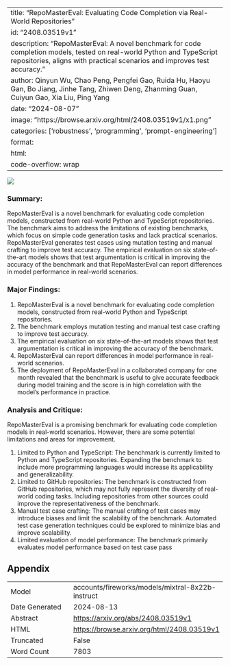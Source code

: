 
---
title: "RepoMasterEval: Evaluating Code Completion via Real-World Repositories"
id: "2408.03519v1"
description: "RepoMasterEval: A novel benchmark for code completion models, tested on real-world Python and TypeScript repositories, aligns with practical scenarios and improves test accuracy."
author: Qinyun Wu, Chao Peng, Pengfei Gao, Ruida Hu, Haoyu Gan, Bo Jiang, Jinhe Tang, Zhiwen Deng, Zhanming Guan, Cuiyun Gao, Xia Liu, Ping Yang
date: "2024-08-07"
image: "https://browse.arxiv.org/html/2408.03519v1/x1.png"
categories: ['robustness', 'programming', 'prompt-engineering']
format:
  html:
    code-overflow: wrap
---

![](https://browse.arxiv.org/html/2408.03519v1/x1.png)

### Summary:
RepoMasterEval is a novel benchmark for evaluating code completion models, constructed from real-world Python and TypeScript repositories. The benchmark aims to address the limitations of existing benchmarks, which focus on simple code generation tasks and lack practical scenarios. RepoMasterEval generates test cases using mutation testing and manual crafting to improve test accuracy. The empirical evaluation on six state-of-the-art models shows that test argumentation is critical in improving the accuracy of the benchmark and that RepoMasterEval can report differences in model performance in real-world scenarios.

### Major Findings:
1. RepoMasterEval is a novel benchmark for evaluating code completion models, constructed from real-world Python and TypeScript repositories.
2. The benchmark employs mutation testing and manual test case crafting to improve test accuracy.
3. The empirical evaluation on six state-of-the-art models shows that test argumentation is critical in improving the accuracy of the benchmark.
4. RepoMasterEval can report differences in model performance in real-world scenarios.
5. The deployment of RepoMasterEval in a collaborated company for one month revealed that the benchmark is useful to give accurate feedback during model training and the score is in high correlation with the model’s performance in practice.

### Analysis and Critique:
RepoMasterEval is a promising benchmark for evaluating code completion models in real-world scenarios. However, there are some potential limitations and areas for improvement.

1. Limited to Python and TypeScript: The benchmark is currently limited to Python and TypeScript repositories. Expanding the benchmark to include more programming languages would increase its applicability and generalizability.
2. Limited to GitHub repositories: The benchmark is constructed from GitHub repositories, which may not fully represent the diversity of real-world coding tasks. Including repositories from other sources could improve the representativeness of the benchmark.
3. Manual test case crafting: The manual crafting of test cases may introduce biases and limit the scalability of the benchmark. Automated test case generation techniques could be explored to minimize bias and improve scalability.
4. Limited evaluation of model performance: The benchmark primarily evaluates model performance based on test case pass

## Appendix

|          |          |
|----------|----------|
| Model     | accounts/fireworks/models/mixtral-8x22b-instruct       |
| Date Generated     | 2024-08-13       |
| Abstract | [https://arxiv.org/abs/2408.03519v1](https://arxiv.org/abs/2408.03519v1)        |
| HTML     | [https://browse.arxiv.org/html/2408.03519v1](https://browse.arxiv.org/html/2408.03519v1)       |
| Truncated       | False       |
| Word Count       | 7803       |